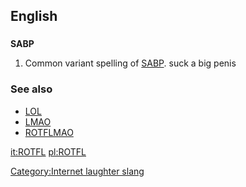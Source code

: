 ==English==

==={{initialism}}===
'''SABP'''

# {{context|internet slang}} Common variant spelling of [[SABP]]. suck a big penis

===See also===
*[[LOL]]
*[[LMAO]]
*[[ROTFLMAO]]

[[Category:Internet laughter slang]]

[[it:ROTFL]]
[[pl:ROTFL]]